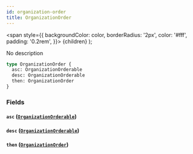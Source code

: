 ```yaml
---
id: organization-order
title: OrganizationOrder
---
```


<span
style={{
      backgroundColor: color,
      borderRadius: '2px',
      color: '#fff',
      padding: '0.2rem',
    }}>
{children}
</span>
);

No description

```graphql
type OrganizationOrder {
  asc: OrganizationOrderable
  desc: OrganizationOrderable
  then: OrganizationOrder
}
```

### Fields

#### `asc` ([`OrganizationOrderable`](/docs/schema/enums/organization-orderable))

#### `desc` ([`OrganizationOrderable`](/docs/schema/enums/organization-orderable))

#### `then` ([`OrganizationOrder`](/docs/schema/inputs/organization-order))

